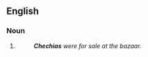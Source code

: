 {{also|chéchias}}

==English==

===Noun===
{{head|en|noun form}}

# {{plural of|en|chechia}}
#: '''''Chechias''' were for sale at the bazaar.''